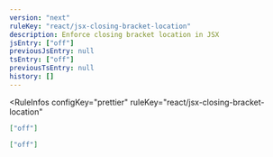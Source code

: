 ```yaml
---
version: "next"
ruleKey: "react/jsx-closing-bracket-location"
description: Enforce closing bracket location in JSX
jsEntry: ["off"]
previousJsEntry: null
tsEntry: ["off"]
previousTsEntry: null
history: []
---
```


<RuleInfos 
  configKey="prettier" 
  ruleKey="react/jsx-closing-bracket-location" 
>

```json
["off"]
```

```json
["off"]
```

</RuleInfos>
